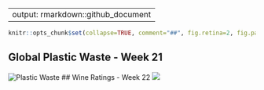 
---
output: rmarkdown::github_document
---

```r
knitr::opts_chunk$set(collapse=TRUE, comment="##", fig.retina=2, fig.path = "README_figs/README-")


```

## Global Plastic Waste - Week 21

![Plastic Waste](https://raw.githubusercontent.com/carstenstann/TidyTuesdaySubmissions/master/README_figs/Global Plastic Waste.png)
## Wine Ratings - Week 22
![](https://raw.githubusercontent.com/carstenstann/TidyTuesdaySubmissions/master/README_figs/WineRatings.png)


